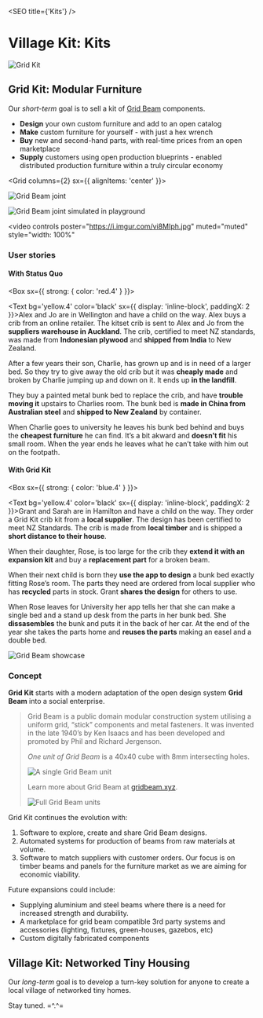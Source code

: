 
<SEO title={'Kits'} />

# Village Kit: Kits

![Grid Kit](../assets/catalyst-site-social.jpg)

## Grid Kit: Modular Furniture

Our _short-term_ goal is to sell a kit of [Grid Beam](https://gridbeam.xyz) components.

- **Design** your own custom furniture and add to an open catalog
- **Make** custom furniture for yourself - with just a hex wrench
- **Buy** new and second-hand parts, with real-time prices from an open marketplace
- **Supply** customers using open production blueprints - enabled distributed production furniture within a truly circular economy

<Grid columns={2} sx={{ alignItems: 'center' }}>

![Grid Beam joint](../assets/gridbeam-joint.jpg)

![Grid Beam joint simulated in playground](../assets/gridbeam-playground-joint.jpg)

</Grid>

<video
  controls
  poster="https://i.imgur.com/vi8MIph.jpg"
  muted="muted"
  style="width: 100%"
>
  <source type="video/mp4" src="https://i.imgur.com/p62seYr.mp4" />
</video>

### User stories

#### With Status Quo

<Box sx={{ strong: { color: 'red.4' } }}>

&zwnj;<Text bg='yellow.4' color='black' sx={{ display: 'inline-block', paddingX: 2 }}>Alex and Jo</Text> are in Wellington and have a child on the way. Alex buys a crib from an online retailer. The kitset crib is sent to Alex and Jo from the **suppliers warehouse in Auckland**. The crib, certified to meet NZ standards, was made from **Indonesian plywood** and **shipped from India** to New Zealand.

After a few years their son, Charlie, has grown up and is in need of a larger bed. So they try to give away the old crib but it was **cheaply made** and broken by Charlie jumping up and down on it. It ends up **in the landfill**.

They buy a painted metal bunk bed to replace the crib, and have **trouble moving it** upstairs to Charlies room. The bunk bed is **made in China from Australian steel** and **shipped to New Zealand** by container.

When Charlie goes to university he leaves his bunk bed behind and buys the **cheapest furniture** he can find. It’s a bit akward and **doesn’t fit** his small room. When the year ends he leaves what he can’t take with him out on the footpath.

</Box>

#### With Grid Kit

<Box sx={{ strong: { color: 'blue.4' } }}>

&zwnj;<Text bg='yellow.4' color='black' sx={{ display: 'inline-block', paddingX: 2 }}>Grant and Sarah</Text> are in Hamilton and have a child on the way. They order a Grid Kit crib kit from a **local supplier**. The design has been certified to meet NZ Standards. The crib is made from **local timber** and is shipped a **short distance to their house**.

When their daughter, Rose, is too large for the crib they **extend it with an expansion kit** and buy a **replacement part** for a broken beam.

When their next child is born they **use the app to design** a bunk bed exactly fitting Rose’s room. The parts they need are ordered from local supplier who has **recycled** parts in stock. Grant **shares the design** for others to use.

When Rose leaves for University her app tells her that she can make a single bed and a stand up desk from the parts in her bunk bed. She **dissasembles** the bunk and puts it in the back of her car. At the end of the year she takes the parts home and **reuses the parts** making an easel and a double bed.

</Box>

![Grid Beam showcase](../assets/gridbeam-showcase.png)

### Concept

**Grid Kit** starts with a modern adaptation of the open design system **Grid Beam** into a social enterprise.

> Grid Beam is a public domain modular construction system utilising a uniform grid, “stick” components and metal fasteners. It was invented in the late 1940’s by Ken Isaacs and has been developed and promoted by Phil and Richard Jergenson.
>
> _One unit of Grid Beam_ is a 40x40 cube with 8mm intersecting holes.
>
> ![A single Grid Beam unit](../assets/gridbeam-unit.jpg)
>
> Learn more about Grid Beam at [gridbeam.xyz](https://gridbeam.xyz).
>
> ![Full Grid Beam units](../assets/gridbeam-units.jpg)

Grid Kit continues the evolution with:

1. Software to explore, create and share Grid Beam designs.
2. Automated systems for production of beams from raw materials at volume.
3. Software to match suppliers with customer orders. Our focus is on timber beams and panels for the furniture market as we are aiming for economic viability.

Future expansions could include:

- Supplying aluminium and steel beams where there is a need for increased strength and durability.
- A marketplace for grid beam compatible 3rd party systems and accessories (lighting, fixtures, green-houses, gazebos, etc)
- Custom digitally fabricated components

## Village Kit: Networked Tiny Housing

Our _long-term_ goal is to develop a turn-key solution for anyone to create a local village of networked tiny homes.

Stay tuned. =^.^=
